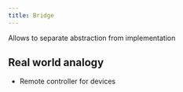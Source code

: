 ```yaml
---
title: Bridge
---
```


Allows to separate abstraction from implementation

## Real world analogy
- Remote controller for devices
